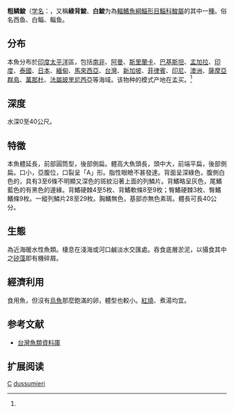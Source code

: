 {{Speciesbox 
| status = NE
| status_system = IUCN3.1
| status_ref = 
| taxon = Liza dussumieri
| authority =  Cuvier et Valenciennes, 1836<ref name='id7012'>{{cite web| url =http://www.bioinfo.cn/db05/BjdwSpecies.php?action=view&id=7012| title =粗鳞鮻| work =中国动物物种编目数据库| publisher =中国科学院微生物研究所| author =中国科学院动物研究所| accessdate =2009-04-11| deadurl =yes| archiveurl =https://web.archive.org/web/20160305032137/http://www.bioinfo.cn/db05/BjdwSpecies.php?action=view&id=7012| archivedate =2016-03-05}}</ref>
| synonyms = *''Chelon subviridis''<br /><small>Valenciennes, 1836</small>
*''Liza dussumieri''<br /><small> Valenciennes, 1836</small>
*''Liza subvirdis''<br /><small>Valenciennes, 1836</small>
*''Liza vaigiensis''<br /><small>Valenciennes, 1836</small>
*''Mugil alcocki''<br /><small> Ogilby, 1908</small>
*''Mugil dussumieri''<br /><small>Valenciennes, 1836</small>
*''Mugil javanicus''<br /><small> Bleeker, 1852</small>
*''Mugil jerdoni''<br /><small> Day, 1876</small>
*''Mugil stevensi''<br /><small>Ogilby, 1908</small>
*''Mugil subviridis''<br /><small>Valenciennes, 1836</small>
*''Mugil sundanensis''<br /><small>Bleeker, 1853</small>
*''Mugil tadopsis''<br /><small>Ogilby, 1908</small>
}}

'''粗鳞鮻'''（[[学名|学名]]：{{lang|la|''Liza dussumieri''}}，又稱'''綠背鮻'''、'''白鮻'''为為[[輻鰭魚綱|輻鰭魚綱]][[鯔形目|鯔形目]][[鯔科|鯔科]][[鮻屬|鮻屬]]的其中一[[種|種]]。俗名西鱼、白鲻、鲻鱼。

==分布==
本魚分布於[[印度|印度]][[太平洋|太平洋]]區，包括[[南非|南非]]、[[阿曼|阿曼]]、[[斯里蘭卡|斯里蘭卡]]、[[巴基斯坦|巴基斯坦]]、[[孟加拉|孟加拉]]、[[印度|印度]]、[[泰國|泰國]]、[[日本|日本]]、[[緬甸|緬甸]]、[[馬來西亞|馬來西亞]]、[[台灣|台灣]]、[[新加坡|新加坡]]、[[菲律賓|菲律賓]]、[[印尼|印尼]]、[[澳洲|澳洲]]、[[薩摩亞群島|薩摩亞群島]]、[[萬那杜|萬那杜]]、[[法屬玻里尼西亞|法屬玻里尼西亞]]等海域。该物种的模式产地在孟买。<ref name='id7012'/>

==深度==
水深0至40公尺。

==特徵==
本魚體延長，前部圓筒型，後部側扁。體高大魚頭長，頭中大，前端平扁，後部側扁。口小，亞腹位，口裂呈「A」形。脂性眼瞼不甚發達。背面呈深綠色，腹側白色的，具有3至6條不明顯又深色的斑紋沿著上面的列鱗片。背鰭略呈灰色，尾鰭藍色的有黑色的邊緣。背鰭硬棘4至5枚、背鰭軟條8至9枚；臀鰭硬棘3枚、臀鰭鰭條9枚。一縱列鱗片28至29枚。胸鰭無色，基部亦無色素斑。體長可長40公分。

==生態==
為近海暖水性魚類。棲息在淺海或河口鹹淡水交匯處。吞食底層淤泥，以攝食其中之[[矽藻|矽藻]]即有機碎屑。

==經濟利用==
食用魚，但沒有[[烏魚|烏魚]]那麼飽滿的卵，體型也較小。[[紅燒|紅燒]]、煮湯均宜。

== 参考文献==
{{reflist}}
*[http://fishdb.sinica.edu.tw/ 台灣魚類資料庫]

== 扩展阅读 ==
{{refbegin}}
{{wikispecies-inline|Liza dussumieri|粗鳞鮻}}
{{refend}}
{{Taxonbar|from=Q5713726}}

[[Category:食用鱼|C]]
[[Category:鮻屬|dussumieri]]